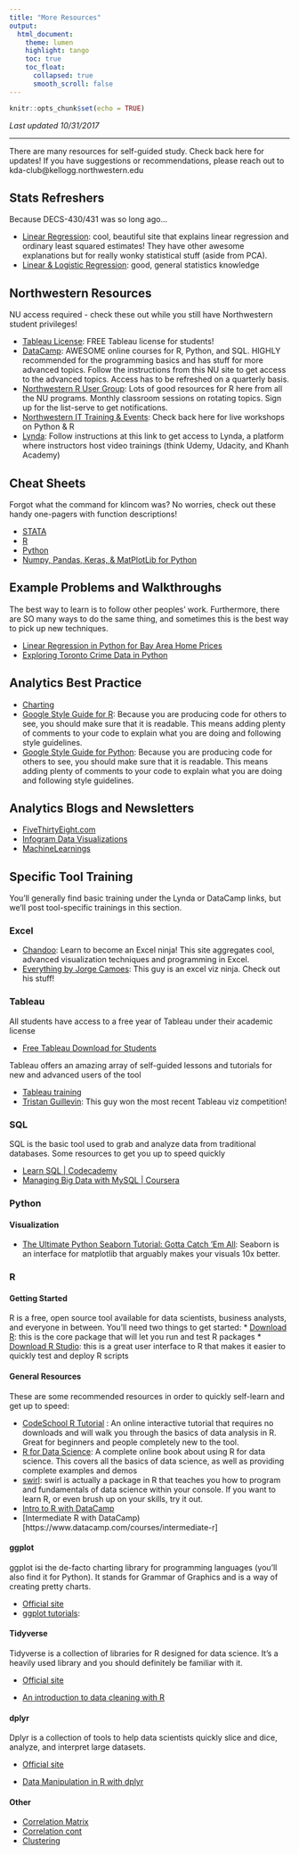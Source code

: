 ```yaml
---
title: "More Resources"
output: 
  html_document:
    theme: lumen
    highlight: tango
    toc: true
    toc_float: 
      collapsed: true
      smooth_scroll: false
---
```


```r
knitr::opts_chunk$set(echo = TRUE)
```

*Last updated 10/31/2017*

***

There are many resources for self-guided study. Check back here for updates! If you have suggestions or recommendations, please reach out to kda-club@kellogg.northwestern.edu

## Stats Refreshers

Because DECS-430/431 was so long ago...

  * [Linear Regression](http://setosa.io/ev/ordinary-least-squares-regression/): cool, beautiful site that explains linear regression and ordinary least squared estimates! They have other awesome explanations but for really wonky statistical stuff (aside from PCA).
  * [Linear & Logistic Regression](http://r-statistics.co/Linear-Regression.html): good, general statistics knowledge

## Northwestern Resources

NU access required - check these out while you still have Northwestern student privileges! 

  * [Tableau License](https://www.tableau.com/academic/students): FREE Tableau license for students!
  * [DataCamp](http://www.it.northwestern.edu/research/campus-events/data-camp.html): AWESOME online courses for R, Python, and SQL. HIGHLY recommended for the programming basics and has stuff for more advanced topics. Follow the instructions from this NU site to get access to the advanced topics. Access has to be refreshed on a quarterly basis. 
  * [Northwestern R User Group](https://northwestern-r-users.github.io): Lots of good resources for R here from all the NU programs. Monthly classroom sessions on rotating topics. Sign up for the list-serve to get notifications. 
  * [Northwestern IT Training & Events](http://www.it.northwestern.edu/research/campus-events/index.html): Check back here for live workshops on Python & R
  * [Lynda](http://www.northwestern.edu/hr/workplace-learning/lynda/): Follow instructions at this link to get access to Lynda, a platform where instructors host video trainings (think Udemy, Udacity, and Khanh Academy)

## Cheat Sheets

Forgot what the command for klincom was? No worries, check out these handy one-pagers with function descriptions!

  * [STATA](https://geocenter.github.io/StataTraining/portfolio/01_resource/)
  * [R](https://www.rstudio.com/resources/cheatsheets/)
  * [Python](https://ehmatthes.github.io/pcc/cheatsheets/README.html)
  * [Numpy, Pandas, Keras, & MatPlotLib for Python](https://medium.com/towards-data-science/top-6-cheat-sheets-novice-machine-engineers-need-5ea43d1be3de)

## Example Problems and Walkthroughs

The best way to learn is to follow other peoples' work. Furthermore, there are SO many ways to do the same thing, and sometimes this is the best way to pick up new techniques. 

  * [Linear Regression in Python for Bay Area Home Prices](https://medium.com/towards-data-science/linear-regression-in-python-predict-the-bay-areas-home-price-5c91c8378878)
  * [Exploring Toronto Crime Data in Python](https://medium.com/towards-data-science/exploring-clustering-and-mapping-torontos-crimes-96336efe490f)

## Analytics Best Practice

  * [Charting](https://medium.com/towards-data-science/the-dos-and-don-ts-of-chart-making-13c629456027)
  * [Google Style Guide for R](https://google.github.io/styleguide/Rguide.xml): Because you are producing code for others to see, you should make sure that it is readable. This means adding plenty of comments to your code to explain what you are doing and following style guidelines.
  * [Google Style Guide for Python](https://google.github.io/styleguide/pyguide.html): Because you are producing code for others to see, you should make sure that it is readable. This means adding plenty of comments to your code to explain what you are doing and following style guidelines.

## Analytics Blogs and Newsletters

* [FiveThirtyEight.com](http://fivethirtyeight.com/)
* [Infogram Data Visualizations](https://infogram.com/blog/category/data-visualization/)
* [MachineLearnings](https://machinelearnings.co/)

## Specific Tool Training 

You'll generally find basic training under the Lynda or DataCamp links, but we'll post tool-specific trainings in this section.

### Excel

  * [Chandoo](https://chandoo.org/wp/): Learn to become an Excel ninja! This site aggregates cool, advanced visualization techniques and programming in Excel. 
  * [Everything by Jorge Camoes](https://excelcharts.com/author/jorge-camoes/): This guy is an excel viz ninja. Check out his stuff! 

### Tableau
All students have access to a free year of Tableau under their academic license

* [Free Tableau Download for Students](https://www.tableau.com/academic/students)

Tableau offers an amazing array of self-guided lessons and tutorials for new and advanced users of the tool

  * [Tableau training](https://www.tableau.com/learn/training)
  * [Tristan Guillevin](https://public.tableau.com/profile/guillevin#!/): This guy won the most recent Tableau viz competition! 

### SQL
SQL is the basic tool used to grab and analyze data from traditional databases. Some resources to get you up to speed quickly

* [Learn SQL | Codecademy](https://www.codecademy.com/learn/learn-sql)
* [Managing Big Data with MySQL | Coursera](https://www.coursera.org/learn/analytics-mysql)

### Python

#### Visualization

  * [The Ultimate Python Seaborn Tutorial: Gotta Catch ‘Em All](https://elitedatascience.com/python-seaborn-tutorial): Seaborn is an interface for matplotlib that arguably makes your visuals 10x better.

### R
#### Getting Started
R is a free, open source tool available for data scientists, business analysts, and everyone in between. You'll need two things to get started:
  * [Download R](https://cran.rstudio.com/): this is the core package that will let you run and test R packages
  * [Download R Studio](https://www.rstudio.com/products/rstudio/download/#download): this is a great user interface to R that makes it easier to quickly test and deploy R scripts

#### General Resources
These are some recommended resources in order to quickly self-learn and get up to speed:

  * [CodeSchool R Tutorial](https://www.codeschool.com/courses/try-r) : An online interactive tutorial that requires no downloads and will walk you through the basics of data analysis in R. Great for beginners and people completely new to the tool.
  * [R for Data Science](http://r4ds.had.co.nz/index.html): A complete online book about using R for data science. This covers all the basics of data science, as well as providing complete examples and demos
  * [swirl](http://swirlstats.com/): swirl is actually a package in R that teaches you how to program and fundamentals of data science within your console. If you want to learn R, or even brush up on your skills, try it out.
  * [Intro to R with DataCamp](https://www.datacamp.com/courses/free-introduction-to-r)
  * [Intermediate R with DataCamp)[https://www.datacamp.com/courses/intermediate-r]

#### ggplot
  
ggplot isi the de-facto charting library for programming languages (you'll also find it for Python). It stands for Grammar of Graphics and is a way of creating pretty charts.   
  
  * [Official site](http://www.r-graph-gallery.com/portfolio/ggplot2-package/)
  * [ggplot tutorials](http://r-statistics.co/Top50-Ggplot2-Visualizations-MasterList-R-Code.html): 

#### Tidyverse

Tidyverse is a collection of libraries for R designed for data science. It's a heavily used library and you should definitely be familiar with it. 

  * [Official site](https://www.tidyverse.org)
  
  * [An introduction to data cleaning with R](https://cran.r-project.org/doc/contrib/de_Jonge+van_der_Loo-Introduction_to_data_cleaning_with_R.pdf)
  
#### dplyr

Dplyr is a collection of tools to help data scientists quickly slice and dice, analyze, and interpret large datasets. 

  * [Official site](http://dplyr.tidyverse.org/)
  
  * [Data Manipulation in R with dplyr](https://www.datacamp.com/courses/dplyr-data-manipulation-r-tutorial)
  
#### Other
  
  * [Correlation Matrix](http://www.sthda.com/english/wiki/correlation-matrix-a-quick-start-guide-to-analyze-format-and-visualize-a-correlation-matrix-using-r-software)
  * [Correlation cont](http://www.sthda.com/english/wiki/visualize-correlation-matrix-using-correlogram)
  * [Clustering](http://www.sthda.com/english/articles/25-cluster-analysis-in-r-practical-guide/111-types-of-clustering-methods-overview-and-quick-start-r-code/)
  

  
